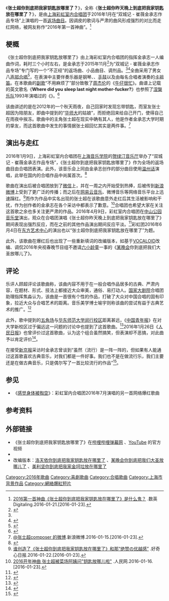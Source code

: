{{NoteTA
|G1=Music
}}
{{Infobox song 
| Name           = 张士超你到底把我家钥匙放哪里了
| Type           = [[单曲|单曲]]
| Artist         = [[上海彩虹室内合唱团|上海彩虹室内合唱团]]
| alt Artist     = 
| Album          = 双城记 - 崔薇金承志作品专场
| A-side         = 
| Recorded       = 
| Released       = {{Start date|2016|01|09}}
| Published      = 
| Genre          = 
| Language       = zh
| Length         = {{Duration|m=07|s=44}}
| Writer         = 金承志<ref name="shenquzhangshichao">{{cite web |url=http://www.shobserver.com/news/detail?id=8648|title=金承志：神曲《张士超》火了以后|publisher=上海观察|date=2016-01-15| accessdate=2016-01-22 }}</ref>
| Label          = 
| Producer       = 
| ISWC           = 
| Tracks         = 
| prev           = 
| prev_no        = 
| track_no       = 
| next           = 
| next_no        = 
| Misc           = 
}}

《'''张士超你到底把我家钥匙放哪里了？'''》，全称《'''张士超你昨天晚上到底把我家钥匙放在哪里了？'''》，是由[[上海彩虹室内合唱团|上海彩虹室内合唱团]]于2016年1月在“双城记 - 崔薇金承志作品专场”上演唱的一首[[安可|返场曲目]]。因调皮的歌词与严肃的曲风形成强烈的对比而走红网络，被网友称作“2016年第一首神曲”。<ref>[http://www.digitaling.com/articles/21960.html 2016第一首神曲《张士超你到底把我家钥匙放在哪里了》是什么鬼？] {{Wayback|url=http://www.digitaling.com/articles/21960.html |date=20170707235442 }}.数英Digitaling.2016-01-21.[2016-01-23].</ref>

== 梗概 ==
《张士超你到底把我家钥匙放哪里了》由上海彩虹室内合唱团的指挥金承志一人编曲作词，耗时三个小时左右，是金承志于2015年11月<ref>{{cite news|author=顾欣悦|url=http://hzdaily.hangzhou.com.cn/dskb/html/2016-01/19/content_2178527.htm|title=作者金承志靠“黑”朋友一夜成名 每天在杭州排练的他说要多写写杭州|publisher=[[都市快报|都市快报]]|date=2016-01-19|accessdate=2016-01-31|archive-date=2016-03-11|archive-url=https://web.archive.org/web/20160311173908/http://hzdaily.hangzhou.com.cn/dskb/html/2016-01/19/content_2178527.htm|dead-url=no}}</ref>为“双城记 - 崔薇金承志作品专场”专门写的一个“不正经”的返场曲、小品曲目、调剂品。<ref name="shenquzhangshichao"/><ref>{{Citeweb |title=“神曲 张士超”背后的合唱团 |url=http://tv.sohu.com/20160118/n434873066.shtml |date=2016-01-18 |publisher=乐视 |access-date=2016-01-24 |archive-date=2016-01-31 |archive-url=https://web.archive.org/web/20160131045412/http://tv.sohu.com/20160118/n434873066.shtml |dead-url=no }}</ref>全曲采用了男女八[[声部|声部]][[合唱|合唱]]<ref>{{Citeweb |title=合唱曲火了张士超 能否继《小苹果》后成为又一首神曲 |url=http://www.takefoto.cn/viewnews-656001.html |date=2016-01-19 |publisher=北晚新视觉 |access-date=2016-01-24 |archive-date=2016-01-29 |archive-url=https://web.archive.org/web/20160129235428/http://www.takefoto.cn/viewnews-656001.html |dead-url=no }}</ref>，在表演中主要伴奏乐器是钢琴、{{le|非洲鼓|Djembe}}、[[手鼓|手鼓]]以及由每名合唱者演奏的[[卡祖笛|卡祖笛]]。在本歌曲的[[副歌|副歌]]“不用麻烦了”部分致敬了[[周杰伦|周杰伦]]的《[[牛仔很忙|牛仔很忙]]》。曲谱上记载的英文歌名《'''Where did you sleep last night mother-fucker?'''》也参照了[[涅槃乐队|涅槃乐队]]1993年演唱过的《{{link-en|昨夜你睡在哪里|In the Pines}}》。<ref>{{cite news|url=http://www.thepaper.cn/newsDetail_forward_1421155|title=华师大的姑娘，云师大的土豆，各个师大的肖秀荣们|publisher=[[澎湃新闻|澎湃新闻]]|date=2016-01-15|accessdate=2016-01-30|archive-date=2017-12-22|archive-url=https://web.archive.org/web/20171222070823/http://www.thepaper.cn/newsDetail_forward_1421155|dead-url=no}}</ref>

该曲讲述的是在2012年的一个秋天雨夜，自己回家时发现忘带钥匙，而室友张士超因为陪朋友，即曲中提到的“[[华东师范大学|华师大]]的姑娘”，而拒绝回来给自己开门，使得自己在雨夜中挨冻。歌曲中的主角张士超在现实中确有其人，他是作者金承志大学时期的挚友，而这首歌曲中发生的事情据张士超回忆其实是两件事。<ref>[http://www.weibo.com/1245412852/DdhzbDXqZ @张士超composer 的微博].新浪微博.2016-01-15.[2016-01-23].</ref>

== 演出与走红 ==
2016年1月9日，上海彩虹室内合唱团在[[上海音乐学院|上海音乐学院]]的[[贺绿汀音乐厅|贺绿汀音乐厅]]举办了“双城记 - 崔薇金承志作品专场”，《张士超你到底把我家钥匙放哪里了》作为全场的返场曲目由合唱团表演。此外，该音乐会上同由金承志创作的部分曲目使用[[温州话|温州话]]演唱，此举在国内的合唱作品中尚属首次。<ref name="oddend">{{cite web|author=钱睿荪|url=http://roll.sohu.com/20160118/n434945100.shtml|title=关于神曲《张士超你到底把我家钥匙放在哪里了》的二三事|publisher=界面|date=2016-01-18|accessdate=2016-01-30|archive-date=2016-02-03|archive-url=https://web.archive.org/web/20160203144740/http://roll.sohu.com/20160118/n434945100.shtml|dead-url=no}}</ref>

歌曲在演出后被合唱团放到了[[微信|微信]]上，并在一周之内开始受到热捧，后被传到[[新浪微博|新浪微博]]上受到了更广泛的传播；而之后在[[网易云音乐|网易云音乐]]、微博音乐等网络音乐平台上迅速蹿红。<ref>[http://www.qdaily.com/articles/21112.html 谁创造了《张士超你到底把我家钥匙放在哪里了》和那“绝赞の优越感”] {{Wayback|url=http://www.qdaily.com/articles/21112.html |date=20171023011708 }}.好奇心日报.2016-01-22.[2016-01-23].</ref>而作为作品中实名出现的张士超在该歌曲意外走红后其生活被影响和干扰，作为创作者的金承志在各个采访中都表示了歉意。<ref>[http://media.people.com.cn/n1/2016/0116/c40606-28059611.html 2016开年神曲 张士超被菜场阿姨问"钥匙放哪儿啦"] {{Wayback|url=http://media.people.com.cn/n1/2016/0116/c40606-28059611.html |date=20160319151748 }}.人民网.2016-01-16.[2016-01-23].</ref>合唱团也希望大家在关注这首歌之余也多关注更严肃的作品。2016年4月9日，彩虹室内合唱团在[[中山公园音乐堂|中山公园音乐堂]]演出，观众在合唱团演唱《张士超你昨天晚上到底把我家钥匙放在哪里了》期间表现出强烈反应，而在之前的其他作品演出期间反应平淡。<ref>{{cite news|url=http://bjrb.bjd.com.cn/html/2016-04/11/content_24574.htm|title=阳春白雪不敌搞笑的“张士超”|publisher=[[北京日报|北京日报]]|date=2016-04-11|accessdate=2016-04-15|deadurl=yes|archiveurl=https://web.archive.org/web/20160508150053/http://bjrb.bjd.com.cn/html/2016-04/11/content_24574.htm|archivedate=2016-05-08}}</ref>彩虹团2016年6月4日在[[东方艺术中心|东方艺术中心]]的演出也以“张士超你到底把我家钥匙放在哪里了”为题。

此外，该歌曲在爆红后也出现了一些重新填词的改编版本，如基于[[VOCALOID|VOCALOID]]改编、调侃2016年央视春晚节目组不邀请[[六小龄童|六小龄童]]一事的《[[2016年中国中央电视台春节联欢晚会|某晚会]]你到底把我们大圣放哪儿了》。

== 评论 ==
乐评人顾超评论该歌曲称，该曲内容不用于在一般合唱作品居多的古典、严肃内容，在题材、形式、技法上都接近大众审美，通俗、易打动人。[[国家大剧院|国家大剧院]]合唱团助理指挥焦淼认为，该曲是一首很有个性的作品，打破了大众对中国合唱的固有印象，拉近大众与合唱艺术的距离。音乐美学博士喻宇则称该曲的尝试有益于古典艺术的推广。<ref>{{Citeweb|title=一夜之间，一首《张士超你到底把我家钥匙放在哪里了》火速刷屏——“我们是在一本正经地胡说八道”|url=http://bjrb.bjd.com.cn/html/2016-01/18/content_345864.htm|date=2016-01-18|publisher=北京日报|deadurl=yes|archiveurl=https://web.archive.org/web/20160131231535/http://bjrb.bjd.com.cn/html/2016-01/18/content_345864.htm|archivedate=2016-01-31}}</ref>

此外，歌中提到的[[江湾五角场|五角场]]与[[华东师范大学闵行校区|华东师范大学闵行校区]]距离甚远，《[[中国青年报|中国青年报]]》在对大学新校区过于偏远这一问题的讨论中也提到了这首歌曲。<ref>{{cite news|author=沈杰群|url=http://zqb.cyol.com/html/2016-01/29/nw.D110000zgqnb_20160129_6-02.htm|title=张士超，你真乐意带姑娘去闵行吗|publisher=[[中国青年报|中国青年报]]|date=2016-01-29|accessdate=2016-01-29|archive-date=2016-02-04|archive-url=https://web.archive.org/web/20160204010436/http://zqb.cyol.com/html/2016-01/29/nw.D110000zgqnb_20160129_6-02.htm|dead-url=no}}</ref>2016年1月26日《[[人民日报|人民日报]]》也曾评价过这首歌曲，认为这个组合虽然搞笑，但表演却不恶搞，对此曲予以肯定评价<ref>{{cite news|author1=《人民日报》|title=党报刊文评《张士超》：组合很搞笑表演却不恶搞，轻松而快乐|accessdate=2016-01-31|publisher=澎湃新闻网|date=2016-01-26}}</ref>。

在接受[[新京报|新京报]]采访时金承志曾谈到“虽然（流行）是一阵一阵的，但如果有人能通过这首歌喜欢古典音乐，对我们都是一件好事。我们也不是在做流行乐，我们主要还是在做古典音乐，只是偶尔写了一首比较流行的作品”<ref>{{cite news|author1=陈然|title=2016第一神曲诞生：《张士超你到底把我家钥匙放在哪里了》 张士超是谁？|url=http://sd.youth.cn/2016/0119/3661161.shtml|accessdate=2016-04-10|agency=新京报|publisher=中国网|date=2016-01-19|deadurl=yes|archiveurl=https://web.archive.org/web/20160421225712/http://sd.youth.cn/2016/0119/3661161.shtml|archivedate=2016-04-21}}</ref>。

== 参见 ==
*《[[感觉身体被掏空|感觉身体被掏空]]》：彩虹室内合唱团2016年7月演唱的另一首网络爆红歌曲

== 参考资料 ==
{{reflist|2}}

== 外部链接 ==
* 《张士超你到底把我家钥匙放哪里了》在[http://www.bilibili.com/video/av3629403/ 哔哩哔哩弹幕网] {{Wayback|url=http://www.bilibili.com/video/av3629403/ |date=20210428050157 }}、[https://www.youtube.com/watch?v=fR85tjpcf34 YouTube] {{Wayback|url=https://www.youtube.com/watch?v=fR85tjpcf34 |date=20201118222519 }}的官方视频
* {{Sinaweibo|RCSingers|上海彩虹室内合唱团}}
* 改编版本：[http://www.bilibili.com/video/av3676843/ 洛天依你到底把我家钥匙放在哪里了] {{Wayback|url=http://www.bilibili.com/video/av3676843/ |date=20210105032817 }}、[http://www.bilibili.com/video/av3707925/ 某晚会你到底把我们大圣放哪儿了] {{Wayback|url=http://www.bilibili.com/video/av3707925/ |date=20170122212736 }}、[http://www.bilibili.com/video/av3723225/ 美利坚你到底把我家金坷垃放在哪里了] {{Wayback|url=http://www.bilibili.com/video/av3723225/ |date=20161218030609 }}

[[Category:2016年歌曲|Category:2016年歌曲]]
[[Category:喜劇歌曲|Category:喜劇歌曲]]
[[Category:合唱歌曲|Category:合唱歌曲]]
[[Category:上海市背景作品|Category:上海市背景作品]]
[[Category:網絡爆紅短片|Category:網絡爆紅短片]]